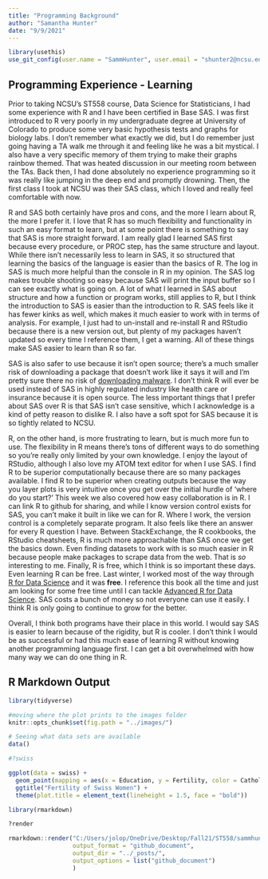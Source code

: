 ```yaml
---
title: "Programming Background"
author: "Samantha Hunter"
date: "9/9/2021"
---
```


```r
library(usethis)
use_git_config(user.name = "SammHunter", user.email = "shunter2@ncsu.edu")
```

## Programming Experience - Learning

Prior to taking NCSU's ST558 course, Data Science for Statisticians, I had some experience with R and I have been certified in Base SAS. I was first introduced to R very poorly in my undergraduate degree at University of Colorado to produce some very basic hypothesis tests and graphs for biology labs. I don't remember what exactly we did, but I do remember just going having a TA walk me through it and feeling like he was a bit mystical. I also have a very specific memory of them trying to make their graphs rainbow themed. That was heated discussion in our meeting room between the TAs. Back then, I had done absolutely no experience programming so it was really like jumping in the deep end and promptly drowning. Then, the first class I took at NCSU was their SAS class, which I loved and really feel comfortable with now. 

R and SAS both certainly have pros and cons, and the more I learn about R, the more I prefer it. I love that R has so much flexibility and functionality in such an easy format to learn, but at some point there is something to say that SAS is more straight forward. I am really glad I learned SAS first because every procedure, or PROC step, has the same structure and layout. While there isn't necessarily less to learn in SAS, it so structured that learning the basics of the language is easier than the basics of R. The log in SAS is much more helpful than the console in R in my opinion. The SAS log makes trouble shooting so easy because SAS will print the input buffer so I can see exactly what is going on. A lot of what I learned in SAS about structure and how a function or program works, still applies to R, but I think the introduction to SAS is easier than the introduction to R. SAS feels like it has fewer kinks as well, which makes it much easier to work with in terms of analysis. For example, I just had to un-install and re-install R and RStudio because there is a new version out, but plenty of my packages haven't updated so every time I reference them, I get a warning. All of these things make SAS easier to learn than R so far.

SAS is also safer to use because it isn't open source; there's a much smaller risk of downloading a package that doesn't work like it says it will and I'm pretty sure there no risk of [downloading malware](https://support.rstudio.com/hc/en-us/articles/360042593974-R-and-R-Package-Security). I don't think R will ever be used instead of SAS in highly regulated industry like health care or insurance because it is open source. The less important things that I prefer about SAS over R is that SAS isn't case sensitive, which I acknowledge is a kind of petty reason to dislike R. I also have a soft spot for SAS because it is so tightly related to NCSU.

R, on the other hand, is more frustrating to learn, but is much more fun to use. The flexibility in R means there's tons of different ways to do something so you're really only limited by your own knowledge. I enjoy the layout of RStudio, although I also love my ATOM text editor for when I use SAS. I find R to be superior computationally because there are so many packages available. I find R to be superior when creating outputs because the way you layer plots is very intuitive once you get over the initial hurdle of 'where do you start?' This week we also covered how easy collaboration is in R. I can link R to github for sharing, and while I know version control exists for SAS, you can't make it built in like we can for R. Where I work, the version control is a completely separate program. It also feels like there an answer for every R question I have. Between StackExchange, the R cookbooks, the RStudio cheatsheets, R is much more approachable than SAS once we get the basics down. Even finding datasets to work with is so much easier in R because people make packages to scrape data from the web. That is *so* interesting to me. Finally, R is free, which I think is so important these days. Even learning R can be free. Last winter, I worked most of the way through [R for Data Science](https://r4ds.had.co.nz/) and it was **free**. I reference this book all the time and just am looking for some free time until I can tackle [Advanced R for Data Science](https://adv-r.hadley.nz/). SAS costs a bunch of money so not everyone can use it easily. I think R is only going to continue to grow for the better. 

Overall, I think both programs have their place in this world. I would say SAS is easier to learn because of the rigidity, but R is cooler. I don't think I would be as successful or had this much ease of learning R without knowing another programming language first. I can get a bit overwhelmed with how many way we can do one thing in R.  


## R Markdown Output
```r
library(tidyverse)

#moving where the plot prints to the images folder
knitr::opts_chunk$set(fig.path = "../images/")

# Seeing what data sets are available
data()

#?swiss

ggplot(data = swiss) +
  geom_point(mapping = aes(x = Education, y = Fertility, color = Catholic)) +
  ggtitle("Fertility of Swiss Women") +
  theme(plot.title = element_text(lineheight = 1.5, face = "bold"))
```


```r
library(rmarkdown)

?render

rmarkdown::render("C:/Users/jolop/OneDrive/Desktop/Fall21/ST558/sammhunter.github.io/_Rmd/Programming_Background.Rmd", 
                  output_format = "github_document", 
                  output_dir = "../_posts/",
                  output_options = list("github_document")
                  )
```

